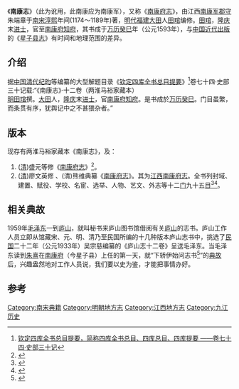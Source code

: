 《'''南康志'''》（此为讹用，此南康应为南康军），又称《[[南康府志|南康府志]]》，由江西[[南康军|南康军]][[郡守|郡守]]朱端章于[[南宋|南宋]][[淳熙|淳熙]]年间(1174～1189年)著，[[明代|明代]][[福建|福建]][[大田|大田]]人[[田琯|田琯]]编修。[[田琯|田琯]]，[[隆庆_(明朝)|隆庆]]末[[进士|进士]]，官至[[南康府|南康府]][[知府|知府]]，其书成于[[万历|万历]][[癸巳|癸巳]]年（公元1593年），与[[中国近代|中国近代]][[出版|出版]]的《[[星子县志|星子县志]]》有时间和地理范围的差异。

== 介绍 ==
据[[中国|中国]][[清代|清代]][[纪昀|纪昀]]等编纂的大型解题目录《[[钦定四库全书总目提要|钦定四库全书总目提要]]》<ref>[[:四庫總目提要|钦定四库全书总目提要，简称四库全书总目、四库总目、四库提要 ——卷七十四·史部三十记]]</ref>卷七十四·史部三十记载:“《南康志》·十二卷（两淮马裕家藏本）<br /> [[明|明]][[田琯|田琯]]撰。[[大田|大田]]人，[[隆庆_(明朝)|隆庆]]末[[进士|进士]]，官[[南康府|南康府]][[知府|知府]]。是书成於[[万历|万历]][[癸巳|癸巳]]。门目虽繁，而条贯有序，犹舆记中之不甚猥杂者。”

== 版本 ==
{{wikisource|直斋书录解题/卷八}}

现存有两淮马裕家藏本《南康志》，及：
#([[清|清]])盛元等修《[[南康府志|南康府志]]》<ref>{{Cite web |url=http://find.nlc.gov.cn/search/showDocDetails?docId=-1532245032338207967&dataSource=ucs01&query=%E5%8D%97%E5%BA%B7%E5%BF%97 |title=中国国家图书馆 |accessdate=2014-05-27 |archive-date=2014-05-27 |archive-url=https://web.archive.org/web/20140527215349/http://find.nlc.gov.cn/search/showDocDetails?docId=-1532245032338207967&dataSource=ucs01&query=%E5%8D%97%E5%BA%B7%E5%BF%97 |dead-url=yes }}</ref>。
#([[清|清]])廖文英修 、(清)熊维典纂《[[南康府志|南康府志]]》。其为[[江西|江西]][[南康府|南康府]][[志|志]]。全书列封域、建置、赋役、学校、名宦、选举、人物、艺文、外志等十二[[门|门]]九十五[[目|目]]<ref>{{Cite web |url=http://find.nlc.gov.cn/search/showDocDetails?docId=-4411092436177557832&dataSource=ucs01&query=%E5%8D%97%E5%BA%B7%E5%BF%97 |title=中国国家图书馆 |accessdate=2014-05-27 |archive-date=2014-05-27 |archive-url=https://web.archive.org/web/20140527215947/http://find.nlc.gov.cn/search/showDocDetails?docId=-4411092436177557832&dataSource=ucs01&query=%E5%8D%97%E5%BA%B7%E5%BF%97 |dead-url=yes }}</ref><ref>{{Cite book |title=南康府志|author=(清)廖文英等 |publisher=现代影印本|year=1990|isbn=7801060040}}</ref>。

== 相关典故 ==
1959年[[毛泽东|毛泽东]]一到[[庐山|庐山]]，就叫秘书来庐山图书馆借阅有关[[庐山|庐山]]的志书。庐山工作人员立即从馆藏宋、元、明、清乃至民国所编的十几种版本庐山志书中，挑选了[[中華民國|民国]]二十二年（公元1933年）吴宗慈编纂的《庐山志十二卷》呈送毛泽东。当毛泽东读到[[朱熹|朱熹]]在[[南康府|南康府]]（今星子县）上任的第一天，就“下轿伊始问志书<ref>{{Cite web |url=http://paper.people.com.cn/rmrbhwb/html/2013-07/20/content_1271145.htm |title=毛泽东谈朱熹“下轿伊始问志书”的典故——人民网 |access-date=2014-05-27 |archive-date=2016-03-04 |archive-url=https://web.archive.org/web/20160304080844/http://paper.people.com.cn/rmrbhwb/html/2013-07/20/content_1271145.htm |dead-url=yes }}</ref>”的[[典故|典故]]后，兴趣盎然地对工作人员说，我们要以史为鉴，才能把事情办好。
== 参考==
{{Reflist|2}}
[[Category:南宋典籍|Category:南宋典籍]]
[[Category:明朝地方志|Category:明朝地方志]]
[[Category:江西地方志|Category:江西地方志]]
[[Category:九江历史|Category:九江历史]]
